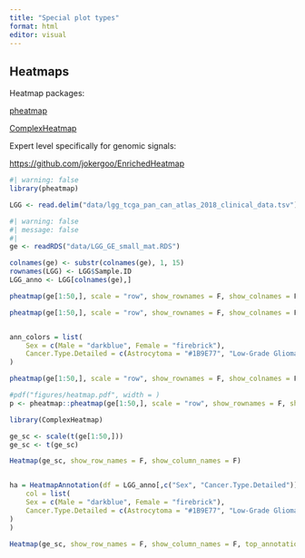 ```yaml
---
title: "Special plot types"
format: html
editor: visual
---
```


## Heatmaps

Heatmap packages:

[pheatmap](https://cran.r-project.org/web/packages/pheatmap/index.html)

[ComplexHeatmap](https://github.com/jokergoo/ComplexHeatmap)

Expert level specifically for genomic signals:

[https://github.com/jokergoo/EnrichedHeatmap](EnrichedHeatmap)

```r
#| warning: false
library(pheatmap)

LGG <- read.delim("data/lgg_tcga_pan_can_atlas_2018_clinical_data.tsv")
```

```r
#| warning: false
#| message: false
#| 
ge <- readRDS("data/LGG_GE_small_mat.RDS")

colnames(ge) <- substr(colnames(ge), 1, 15)
rownames(LGG) <- LGG$Sample.ID
LGG_anno <- LGG[colnames(ge),]

pheatmap(ge[1:50,], scale = "row", show_rownames = F, show_colnames = F,  colorRampPalette(c("navy", "white", "red"))(50))

pheatmap(ge[1:50,], scale = "row", show_rownames = F, show_colnames = F, colorRampPalette(c("navy", "white", "red"))(50), annotation_col = LGG_anno[,c("Sex", "Cancer.Type.Detailed")])


ann_colors = list(
    Sex = c(Male = "darkblue", Female = "firebrick"),
    Cancer.Type.Detailed = c(Astrocytoma = "#1B9E77", "Low-Grade Glioma (NOS)" = "#D95F02", Oligoastrocytoma = "#7570B3", Oligodendroglioma = "#E7298A")
)

pheatmap(ge[1:50,], scale = "row", show_rownames = F, show_colnames = F, colorRampPalette(c("navy", "white", "red"))(50), annotation_col = LGG_anno[,c("Sex", "Cancer.Type.Detailed")], annotation_colors = ann_colors )

#pdf("figures/heatmap.pdf", width = )
p <- pheatmap::pheatmap(ge[1:50,], scale = "row", show_rownames = F, show_colnames = F, colorRampPalette(c("navy", "white", "red"))(50), annotation_col = LGG_anno[,c("Sex", "Cancer.Type.Detailed")], annotation_colors = ann_colors, cutree_cols=2,filename ="figures/heatmap.pdf")


```

```r
library(ComplexHeatmap)

ge_sc <- scale(t(ge[1:50,]))
ge_sc <- t(ge_sc)

Heatmap(ge_sc, show_row_names = F, show_column_names = F)


ha = HeatmapAnnotation(df = LGG_anno[,c("Sex", "Cancer.Type.Detailed")],
    col = list(
    Sex = c(Male = "darkblue", Female = "firebrick"),
    Cancer.Type.Detailed = c(Astrocytoma = "#1B9E77", "Low-Grade Glioma (NOS)" = "#D95F02", Oligoastrocytoma = "#7570B3", Oligodendroglioma = "#E7298A")
)
)

Heatmap(ge_sc, show_row_names = F, show_column_names = F, top_annotation = ha, use_raster = )


```

